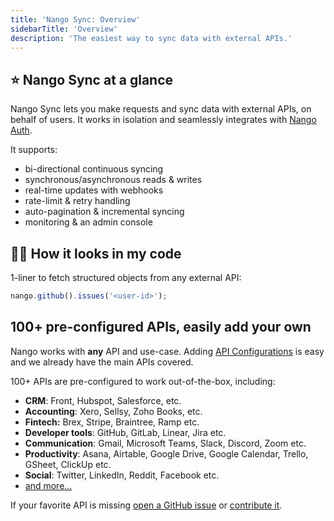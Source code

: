 ```yaml
---
title: 'Nango Sync: Overview'
sidebarTitle: 'Overview'
description: 'The easiest way to sync data with external APIs.'
---
```


## ⭐ Nango Sync at a glance

Nango Sync lets you make requests and sync data with external APIs, on behalf of users. It works in isolation and seamlessly integrates with [Nango Auth](/nango-auth).

It supports:

-   bi-directional continuous syncing
-   synchronous/asynchronous reads & writes
-   real-time updates with webhooks
-   rate-limit & retry handling
-   auto-pagination & incremental syncing
-   monitoring & an admin console

## 👩‍💻 How it looks in my code

1-liner to fetch structured objects from any external API:

```js
nango.github().issues('<user-id>');
```

## 100+ pre-configured APIs, easily add your own

Nango works with **any** API and use-case. Adding [API Configurations](/core-concepts#api-configuration) is easy and we already have the main APIs covered.

100+ APIs are pre-configured to work out-of-the-box, including:

-   **CRM**: Front, Hubspot, Salesforce, etc.
-   **Accounting**: Xero, Sellsy, Zoho Books, etc.
-   **Fintech:** Brex, Stripe, Braintree, Ramp etc.
-   **Developer tools**: GitHub, GitLab, Linear, Jira etc.
-   **Communication**: Gmail, Microsoft Teams, Slack, Discord, Zoom etc.
-   **Productivity**: Asana, Airtable, Google Drive, Google Calendar, Trello,
    GSheet, ClickUp etc.
-   **Social**: Twitter, LinkedIn, Reddit, Facebook etc.
-   [and more...](https://nango.dev/integrations)

If your favorite API is missing
[open a GitHub issue](https://github.com/NangoHQ/nango/issues/new) or
[contribute it](/contribute).
